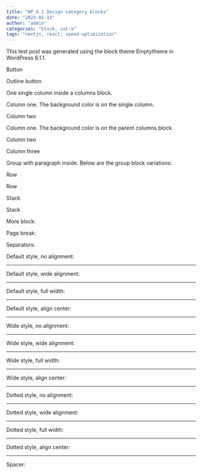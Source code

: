 ```yaml
---
title: "WP 6.1 Design category blocks"
date: "2023-01-13"
author: "admin"
categories: "block, cat-a"
tags: "nextjs, react, speed-optimization"
---
```


This test post was generated using the block theme Emptytheme in WordPress 6.1.1.

Button

Outline button

One single column inside a columns block.

Column one. The background color is on the single column.

Column two

Column one. The background color is on the parent columns block.

Column two

Column three

Group with paragraph inside. Below are the group block variations:

Row

Row

Stack

Stack

More block:

<!--more-->

Page break:

Separators:

Default style, no alignment:

* * *

Default style, wide alignment:

* * *

Default style, full width:

* * *

Default style, align center:

* * *

Wide style, no alignment:

* * *

Wide style, wide alignment:

* * *

Wide style, full width:

* * *

Wide style, align center:

* * *

Dotted style, no alignment:

* * *

Dotted style, wide alignment:

* * *

Dotted style, full width:

* * *

Dotted style, align center:

* * *

Spacer:
